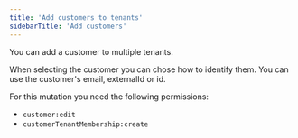 ```yaml
---
title: 'Add customers to tenants'
sidebarTitle: 'Add customers'
---
```


You can add a customer to multiple tenants.

When selecting the customer you can chose how to identify them. You can use the customer's email, externalId or id.

For this mutation you need the following permissions:

- `customer:edit`
- `customerTenantMembership:create`

<Tabs>
  <Tab title="Typescript SDK">
    <Snippet file="typescript-sdk/add-customer-to-tenants.mdx" />
  </Tab>
  <Tab title="GraphQL">
    <Snippet file="graphql/add-customer-to-tenants.mdx" />
  </Tab>
</Tabs>
